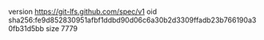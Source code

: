 version https://git-lfs.github.com/spec/v1
oid sha256:fe9d852830951afbf1ddbd90d06c6a30b2d3309ffadb23b766190a30fb31d5bb
size 7779
